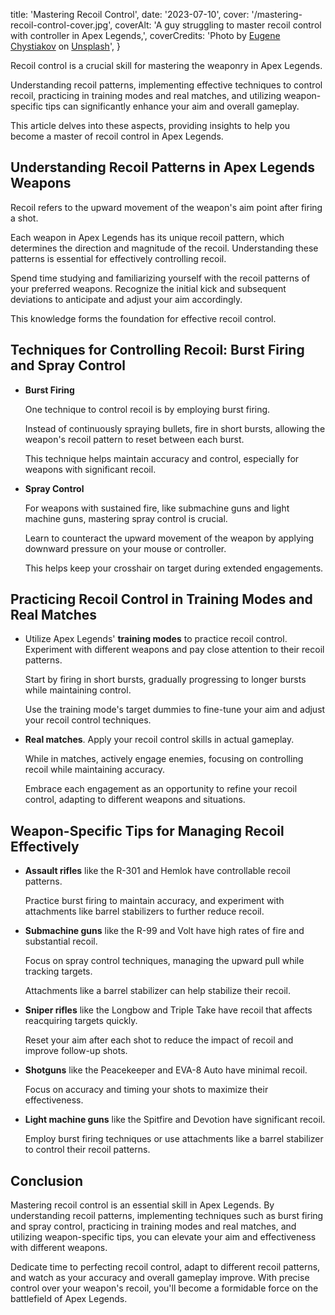   title: 'Mastering Recoil Control',
  date: '2023-07-10',
  cover: '/mastering-recoil-control-cover.jpg',
  coverAlt:
    'A guy struggling to master recoil control with controller in Apex Legends,',
  coverCredits:
    'Photo by <a href="https://unsplash.com/@eugenechystiakov?utm_source=unsplash&utm_medium=referral&utm_content=creditCopyText" rel="nofollow" target="_blank">Eugene Chystiakov</a> on <a href="https://unsplash.com/photos/Zzslntyky14?utm_source=unsplash&utm_medium=referral&utm_content=creditCopyText" rel="nofollow" target="_blank">Unsplash</a>',
}

Recoil control is a crucial skill for mastering
the weaponry in Apex Legends.

Understanding recoil patterns,
implementing effective techniques to control recoil,
practicing in training modes and real matches,
and utilizing weapon-specific tips can significantly
enhance your aim and overall gameplay.

This article delves into these aspects,
providing insights to help you become
a master of recoil control in Apex Legends.

## Understanding Recoil Patterns in Apex Legends Weapons

Recoil refers to the upward movement
of the weapon's aim point after firing a shot.

Each weapon in Apex Legends has its unique
recoil pattern, which determines the direction
and magnitude of the recoil. Understanding
these patterns is essential for effectively controlling recoil.

Spend time studying and familiarizing yourself
with the recoil patterns of your preferred weapons.
Recognize the initial kick and subsequent deviations
to anticipate and adjust your aim accordingly.

This knowledge forms the foundation for effective recoil control.

## Techniques for Controlling Recoil: Burst Firing and Spray Control

- **Burst Firing**

  One technique to control recoil
  is by employing burst firing.

  Instead of continuously
  spraying bullets, fire in short bursts,
  allowing the weapon's recoil pattern to reset
  between each burst.

  This technique helps maintain
  accuracy and control, especially for weapons
  with significant recoil.

- **Spray Control**

  For weapons with sustained fire,
  like submachine guns and light machine guns,
  mastering spray control is crucial.

  Learn to counteract the upward movement
  of the weapon by applying downward pressure
  on your mouse or controller.

  This helps keep your crosshair on
  target during extended engagements.

## Practicing Recoil Control in Training Modes and Real Matches

- Utilize Apex Legends' **training
  modes** to practice recoil control. Experiment
  with different weapons and pay close
  attention to their recoil patterns.

  Start by firing in short bursts,
  gradually progressing to longer
  bursts while maintaining control.

  Use the training mode's target dummies
  to fine-tune your aim and adjust your
  recoil control techniques.

- **Real matches**. Apply your recoil control skills
  in actual gameplay.

  While in matches, actively
  engage enemies, focusing on controlling recoil
  while maintaining accuracy.

  Embrace each engagement
  as an opportunity to refine your recoil control,
  adapting to different weapons and situations.

## Weapon-Specific Tips for Managing Recoil Effectively

- **Assault rifles** like the R-301
  and Hemlok have controllable recoil patterns.

  Practice burst firing to maintain accuracy,
  and experiment with attachments like barrel
  stabilizers to further reduce recoil.

- **Submachine guns** like the R-99
  and Volt have high rates of fire and
  substantial recoil.

  Focus on spray control techniques,
  managing the upward pull while tracking targets.

  Attachments like a barrel stabilizer can help stabilize their recoil.

- **Sniper rifles** like the Longbow
  and Triple Take have recoil that affects
  reacquiring targets quickly.

  Reset your
  aim after each shot to reduce the impact
  of recoil and improve follow-up shots.

- **Shotguns** like the Peacekeeper and
  EVA-8 Auto have minimal recoil.

  Focus on accuracy
  and timing your shots to maximize their effectiveness.

- **Light machine guns**
  like the Spitfire and Devotion have
  significant recoil.

  Employ burst firing techniques
  or use attachments like a barrel stabilizer to
  control their recoil patterns.

## Conclusion

Mastering recoil control is an essential
skill in Apex Legends. By understanding recoil patterns,
implementing techniques such as burst firing and spray
control, practicing in training modes and real matches,
and utilizing weapon-specific tips, you can elevate
your aim and effectiveness with different weapons.

Dedicate time to perfecting recoil control, adapt
to different recoil patterns, and watch as your
accuracy and overall gameplay improve.
With precise control over your weapon's recoil,
you'll become a formidable force on the battlefield of Apex Legends.
